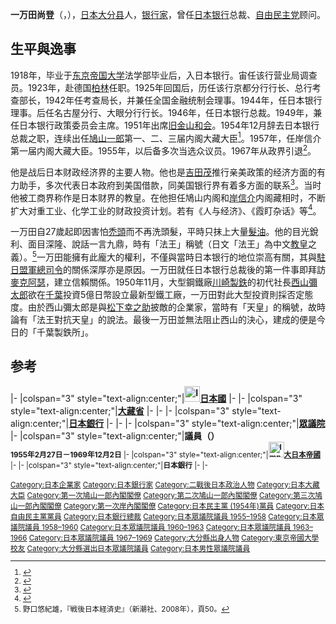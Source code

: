 {{Infobox Officeholder
| name  = 一万田 尚登
| original_name = 
| native_name_lang =
| image = ICHIMADA_Hisato.jpg
| imagesize = 
| caption = 
|country = [[日本|日本]]
|order = 
|office = {{JPN}}第58-60、63任[[大藏大臣|大藏大臣]]
|term_start = 1957年7月10日
|term_end = 1958年6月12日
|primeminister = [[岸信介|岸信介]]
|predecessor = [[池田勇人|池田勇人]]
|successor = [[佐藤榮作|佐藤榮作]]
|term_start2 = 1954年12月10日
|term_end2 = 1956年12月23日
|primeminister2 = [[鳩山一郎|鳩山一郎]]
|predecessor2 = {{link-ja|小笠原三九郎|小笠原三九郎}}
|successor2 = [[池田勇人|池田勇人]]
|office3    = {{JPN}}[[眾議院_(日本)|眾議院]]議員
|term_start3  = 1955年2月28日
|term_end3  = 1969年12月2日
|predecessor3 = 
|successor3   = 
|constituency3= {{link-ja|大分縣第1區 (中選舉區)|大分県第1区 (中選挙区)|大分縣第1區}}
|office4    = {{JPN}}第18任[[日本銀行|日本銀行]]總裁
|term_start4  = 1946年6月1日
|term_end4  = 1954年12月10日
|predecessor4 = {{link-ja|新木榮吉|新木榮吉}}
|successor4   = 新木榮吉
|birth_date = {{Birth date|1893|8|12}}
|birth_place = {{EOJ}}[[大分縣|大分縣]][[大分郡|大分郡]]{{link-ja|野津原町|野津原町|野津原村}}<br>（現[[大分市|大分市]]）
|death_date ={{Death date and age|1984|1|22|1893|8|12}}
|death_place = 
|alma_mater = [[東京帝国大学|東京帝国大学]]法科大学
|profession =
|occupation=[[日本銀行|日本銀行]]總裁 
|spouse =
|parents=
|children=
|relatives=
|party = （[[日本民主党_(1954年)|日本民主党]]→）<br />[[自由民主党_(日本)|自由民主党]]
|website=
}}
'''一万田尚登'''（{{jpn|j=一萬田 尚登|hg=いちまだ ひさと|rm=Ichimada Hisato|f=h}}，{{bd|1893年|8月12日|1984年|1月22日|Ichimada Hisato}}），[[日本|日本]][[大分县|大分县]]人，[[银行家|银行家]]，曾任[[日本银行|日本银行]]总裁、[[自由民主党_(日本)|自由民主党]]顾问。

==生平與逸事 ==
1918年，毕业于[[东京帝国大学|东京帝国大学]]法学部毕业后，入日本银行。宙任该行营业局调查员。1923年，赴德国[[柏林|柏林]]任职。1925年回国后，历任该行京都分行行长、总行考查部长，1942年任考查局长，并兼任全国金融统制会理事。1944年，任日本银行理事。后任名古屋分行、大眼分行行长。1946年，任日本银行总裁。1949年，兼任日本银行政策委员会主席。1951年出席[[旧金山和会|旧金山和会]]。1954年12月辞去日本银行总裁之职，连续出任[[鳩山一郎|鳩山一郎]]第一、二、三届内阁大藏大臣<ref name="安部康二1955">{{cite book|author=安部康二|title=一万田尚登傅|url=http://books.google.com/books?id=6gOvpwAACAAJ|year=1955|publisher=東洋書館}}</ref>。1957年，任岸信介第一届内阁大藏大臣。1955年，以后备多次当选众议员。1967年从政界引退<ref name="陳再明1996">{{cite book|author=陳再明|title=跨越日本－日本產業五十年歷史回顧|url=http://books.google.com/books?id=4R22AAAAQBAJ&pg=PT20|year=1996|publisher=遠流出版|isbn=978-957-32-2873-8|page=20}}</ref>。

他是战后日本财政经济界的主要人物。他也是[[吉田茂|吉田茂]]推行亲美政策的经济方面的有力助手，多次代表日本政府到美国借款，同美国银行界有着多方面的联系<ref name="高柏安佳2008">{{cite book|author1=高柏|author2=安佳|title=经济意识形态与日本产业政策 1931-1965年的发展主义|url=http://books.google.com/books?id=-molAQAAMAAJ|year=2008|publisher=上海人民出版社|page=151}}</ref>。当时他被工商界称作是日本财界的教皇。在他担任鳩山内阁和[[岸信介|岸信介]]内阁藏相时，不断扩大对重工业、化学工业的财政投资计划。若有《人与经济》、《霞盯杂话》等<ref name="一万田尚登伝記追悼錄刊行会1986">{{cite book|author=一万田尚登伝記追悼錄刊行会|title=一万田尚登 伝記・追悼錄|url=http://books.google.com/books?id=YQ_0HAAACAAJ|year=1986|publisher=徳間書店}}</ref>。

一万田自27歲起即因害怕[[禿頭|禿頭]]而不再洗頭髮，平時只抹上大量[[髮油|髮油]]。他的目光銳利、面目深隆、說話一言九鼎，時有「法王」稱號（日文「法王」為中文[[教皇|教皇]]之義）。<ref>野口悠紀雄，『戦後日本経済史』（新潮社、2008年），頁50。 </ref>一万田能擁有此龐大的權利，不僅與當時日本银行的地位崇高有關，其與[[駐日盟軍總司令|駐日盟軍總司令]]的關係深厚亦是原因。一万田就任日本银行总裁後的第一件事即拜訪[[麥克阿瑟|麥克阿瑟]]，建立信賴關係。1950年11月，大型鋼鐵廠[[川崎製鉄|川崎製鉄]]的初代社長[[西山彌太郎|西山彌太郎]]欲在[[千葉縣|千葉]]投資5億日幣設立最新型鐵工廠，一万田對此大型投資則採否定態度。由於西山彌太郎是與[[松下幸之助|松下幸之助]]披敵的企業家，當時有「天皇」的稱號，故時論有「法王對抗天皇」的說法。最後一万田並無法阻止西山的決心，建成的便是今日的「千葉製鉄所」。

==参考==
{{reflist}}

{{start box}}
|-
|colspan="3" style="text-align:center;"|'''[[File:Imperial_Seal_of_Japan.svg|25px]][[日本國|日本國]]'''
|-
{{S-off}}
|-
|colspan="3" style="text-align:center;"|'''[[大藏省|大藏省]]'''
|-
{{s-before|[[池田勇人|池田勇人]]<br>{{link-ja|小笠原三九郎|小笠原三九郎}}}}
{{s-title|[[大藏大臣|大藏大臣]]<br><small>1957年7月10日－1958年6月12日<br>1954年12月10日－1956年12月23日}}
{{s-after|[[佐藤榮作|佐藤榮作]]<br>池田勇人}}
|-
{{S-bus}}
|-
|colspan="3" style="text-align:center;"|'''[[日本銀行|日本銀行]]'''
|-
{{s-before|職位創建}}
{{s-title|總裁<br><small>1946年6月1日－1954年12月10日}}
{{s-after|{{link-ja|新木榮吉|新木栄吉}}}}
|-
{{s-par}}
|-
|colspan="3" style="text-align:center;"|'''[[眾議院_(日本)|眾議院]]'''
|-
|colspan="3" style="text-align:center;"|'''議員（{{tsl|ja|大分県第1区 (中選挙区)|大分縣第1區_(中選舉區)|大分縣第1區}}）<br><small>1955年2月27日－1969年12月2日'''
|-
|colspan="3" style="text-align:center;"|'''[[File:Imperial_Seal_of_Japan.svg|25px]][[大日本帝國|大日本帝國]]'''
|-
{{S-bus}}
|-
|colspan="3" style="text-align:center;"|'''日本銀行'''
|-
{{s-before|新木榮吉}}
{{s-title|總裁<br><small>1946年6月1日－1947年5月3日}}
{{s-after|職位廢止}}
|-

{{財務大臣|大藏大臣}}
{{第一次鳩山一郎內閣}}
{{第二次鳩山一郎內閣}}
{{第三次鳩山一郎內閣}}
{{第一次岸內閣}}
{{日本銀行總裁}}

{{DEFAULTSORT:Ichimada Hisato}}
[[Category:日本企業家|Category:日本企業家]]
[[Category:日本銀行家|Category:日本銀行家]]
[[Category:二戰後日本政治人物|Category:二戰後日本政治人物]]
[[Category:日本大藏大臣|Category:日本大藏大臣]]
[[Category:第一次鳩山一郎內閣閣僚|Category:第一次鳩山一郎內閣閣僚]]
[[Category:第二次鳩山一郎內閣閣僚|Category:第二次鳩山一郎內閣閣僚]]
[[Category:第三次鳩山一郎內閣閣僚|Category:第三次鳩山一郎內閣閣僚]]
[[Category:第一次岸內閣閣僚|Category:第一次岸內閣閣僚]]
[[Category:日本民主黨_(1954年)黨員|Category:日本民主黨 (1954年)黨員]]
[[Category:日本自由民主黨黨員|Category:日本自由民主黨黨員]]
[[Category:日本銀行總裁|Category:日本銀行總裁]]
[[Category:日本眾議院議員_1955–1958|Category:日本眾議院議員 1955–1958]]
[[Category:日本眾議院議員_1958–1960|Category:日本眾議院議員 1958–1960]]
[[Category:日本眾議院議員_1960–1963|Category:日本眾議院議員 1960–1963]]
[[Category:日本眾議院議員_1963–1966|Category:日本眾議院議員 1963–1966]]
[[Category:日本眾議院議員_1967–1969|Category:日本眾議院議員 1967–1969]]
[[Category:大分縣出身人物|Category:大分縣出身人物]]
[[Category:東京帝國大學校友|Category:東京帝國大學校友]]
[[Category:大分縣選出日本眾議院議員|Category:大分縣選出日本眾議院議員]]
[[Category:日本男性眾議院議員|Category:日本男性眾議院議員]]